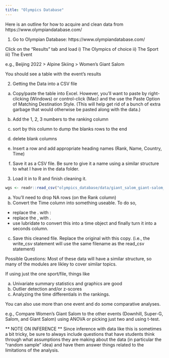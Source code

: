 ```yaml
---
title: "Olympics Database"
---
```


Here is an outline for how to acquire and clean data from https://www.olympiandatabase.com/

1. Go to Olympian Database: https://www.olympiandatabase.com/

Click on the "Results" tab and load
i) The Olympics of choice
ii) The Sport
iii) The Event

e.g., 
Beijing 2022 > Alpine Skiing > Women's Giant Salom

You should see a table with the event's results

2. Getting the Data into a CSV file

a. Copy/paste the table into Excel. However, you'll want to paste by right-clicking (Windows) or control-click (Mac) and the use the Paste Option of Matching Destination Style. (This will help get rid of a bunch of extra garbage that would otherwise be pasted along with the data.)

b. Add the 1, 2, 3 numbers to the ranking column

c. sort by this column to dump the blanks rows to the end

d. delete blank columns

e. Insert a row and add appropriate heading names (Rank, Name, Country, Time)

f. Save it as a CSV file. Be sure to give it a name using a similar structure to what I have in the data folder.

3. Load it in to R and finish cleaning it.

```r
wgs <- readr::read_csv("olympics_database/data/giant_salom_giant-salom_women_beijing2022.csv")
```


a. You'll need to drop NA rows (on the Rank column)
b. Convert the Time column into something useable. To do so,
  * replace the . with :
  * replace the , with .
  * use lubridate to convert this into a time object and finally turn it into a seconds column.
c. Save this cleaned file. Replace the original with this copy. (i.e., the write_csv statement will use the same filename as the read_csv statement)


Possible Questions:
Most of these data will have a similar structure, so many of the modules are likley to cover similar topics. 

If using just the one sport/file, things like

a. Univariate summary statistics and graphics are good
b. Outlier detection and/or z-scores
c. Analyzing the time differentials in the rankings.

You can also use more than one event and do some comparative analyses.

e.g., Compare Women's Giant Salom to the other events (Downhill, Super-G, Salom, and Giant Salom) using ANOVA or picking just two and using t-test.

** NOTE ON INFERENCE **
Since inference with data like this is sometimes a bit tricky, be sure to always include questions that have students think through what assumptions they are making about the data (in particular the "random sample" idea) and have them answer things related to the limitations of the analysis.



  
  